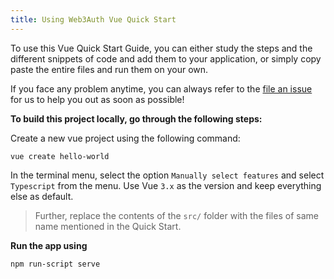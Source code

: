 ```yaml
---
title: Using Web3Auth Vue Quick Start
---
```


To use this Vue Quick Start Guide, you can either study the steps and the different snippets of code and add them to your application, or simply copy
paste the entire files and run them on your own.

If you face any problem anytime, you can always refer to the [file an issue](https://github.com/Web3Auth/Web3Auth/issues/new/choose) for us to help
you out as soon as possible!

**To build this project locally, go through the following steps:**

Create a new vue project using the following command:

```shell
vue create hello-world
```

In the terminal menu, select the option `Manually select features` and select `Typescript` from the menu. Use Vue `3.x` as the version and keep
everything else as default.

> Further, replace the contents of the `src/` folder with the files of same name mentioned in the Quick Start.

**Run the app using**

```shell
npm run-script serve
```
